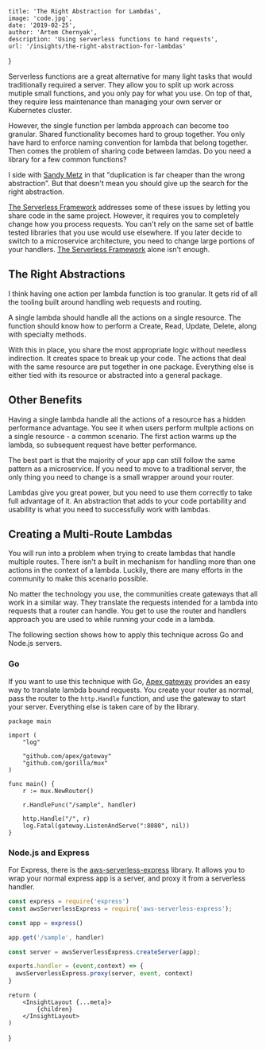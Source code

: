 
    title: 'The Right Abstraction for Lambdas',
    image: 'code.jpg',
    date: '2019-02-25',
    author: 'Artem Chernyak',
    description: 'Using serverless functions to hand requests',
    url: '/insights/the-right-abstraction-for-lambdas'
}

Serverless functions are a great alternative for many light tasks that would traditionally required a server. They allow you to split up work across mutiple small functions, and you only pay for what you use. On top of that, they require less maintenance than managing your own server or Kubernetes cluster.

However, the single function per lambda approach can become too granular. Shared functionality becomes hard to group together. You only have hard to enforce naming convention for lambda that belong together. Then comes the problem of sharing code between lamdas. Do you need a library for a few common functions?

I side with [Sandy Metz](https://www.sandimetz.com/blog/2016/1/20/the-wrong-abstraction) in that "duplication is far cheaper than the wrong abstraction". But that doesn't mean you should give up the search for the right abstraction.

[The Serverless Framework](https://serverless.com/) addresses some of these issues by letting you share code in the same project. However, it requires you to completely change how you process requests. You can't rely on the same set of battle tested libraries that you use would use elsewhere. If you later decide to switch to a microservice architecture, you need to change large portions of your handlers. [The Serverless Framework](https://serverless.com/) alone isn't enough.

## The Right Abstractions

I think having one action per lambda function is too granular. It gets rid of all the tooling built around handling web requests and routing.

A single lambda should handle all the actions on a single resource. The function should know how to perform a Create, Read, Update, Delete, along with specialty methods.

With this in place, you share the most appropriate logic without needless indirection. It creates space to break up your code. The actions that deal with the same resource are put together in one package. Everything else is either tied with its resource or abstracted into a general package.

## Other Benefits

Having a single lambda handle all the actions of a resource has a hidden performance advantage. You see it when users perform multple actions on a single resource - a common scenario. The first action warms up the lambda, so subsequent request have better performance.

The best part is that the majority of your app can still follow the same pattern as a microservice. If you need to move to a traditional server, the only thing you need to change is a small wrapper around your router.

Lambdas give you great power, but you need to use them correctly to take full advantage of it. An abstraction that adds to your code portability and usability is what you need to successfully work with lambdas.

## Creating a Multi-Route Lambdas

You will run into a problem when trying to create lambdas that handle multiple routes. There isn't a built in mechanism for handling more than one actions in the context of a lambda. Luckily, there are many efforts in the community to make this scenario possible.

No matter the technology you use, the communities create gateways that all work in a similar way. They translate the requests intended for a lambda into requests that a router can handle. You get to use the router and handlers approach you are used to while running your code in a lambda.

The following section shows how to apply this technique across Go and Node.js servers.

### Go

If you want to use this technique with Go, [Apex gateway](https://github.com/apex/gateway) provides an easy way to translate lambda bound requests. You create your router as normal, pass the router to the `http.Handle` function, and use the gateway to start your server. Everything else is taken care of by the library.

```golang
package main

import (
    "log"

    "github.com/apex/gateway"
    "github.com/gorilla/mux"
)

func main() {
    r := mux.NewRouter()

    r.HandleFunc("/sample", handler)

    http.Handle("/", r)
    log.Fatal(gateway.ListenAndServe(":8080", nil))
}
```

### Node.js and Express

For Express, there is the [aws-serverless-express](https://github.com/awslabs/aws-serverless-express) library. It allows you to wrap your normal express app is a server, and proxy it from a serverless handler.

```js
const express = require('express')
const awsServerlessExpress = require('aws-serverless-express');

const app = express()

app.get('/sample', handler)

const server = awsServerlessExpress.createServer(app);

exports.handler = (event,context) => {
  awsServerlessExpress.proxy(server, event, context)
}
```

    return (
        <InsightLayout {...meta}>
            {children}
        </InsightLayout>
    )
}
